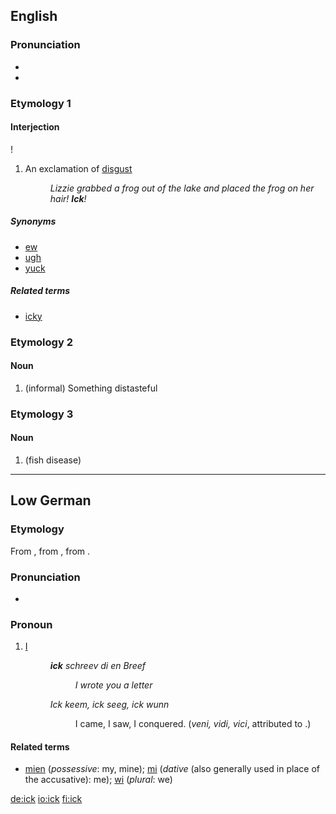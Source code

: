 ==English==

===Pronunciation===
* {{IPA|/ɪk/|lang=en}}
* {{rhymes|ɪk|lang=en}}

===Etymology 1===

====Interjection====
{{en-interj}}!

# An exclamation of [[disgust]]
#: ''Lizzie grabbed a frog out of the lake and placed the frog on her hair! '''Ick'''!''

=====Synonyms=====
* [[ew]]
* [[ugh]]
* [[yuck]]

=====Related terms=====
* [[icky]]

===Etymology 2===
{{back-form|icky|lang=en}}

====Noun====
{{en-noun|-}}

# (informal) Something distasteful

===Etymology 3===

====Noun====
{{en-noun|-}}

# {{alternative form of|ich|nodot=yes|lang=en}} (fish disease)

----

==Low German==

===Etymology===
From {{etyl|osx|nds}} {{term|ik|lang=osx}}, from {{etyl|gem-pro|nds}} {{m|gem-pro|*ek}}, from {{etyl|ine-pro|nds}} {{m|ine-pro|*éǵh₂}}.

===Pronunciation===
* {{IPA|/ɪk/|lang=nds}}

===Pronoun===
{{head|nds|pronoun}}

# [[I]] {{non-gloss definition|(first person singular pronoun)}}
#: '''''ick''' schreev di en Breef''
#:: ''I wrote you a letter''
#: ''Ick keem, ick seeg, ick wunn''
#:: I came, I saw, I conquered. (''veni, vidi, vici'', attributed to {{w|Julius Caesar}}.)

====Related terms====
* [[mien]] (''possessive'': my, mine); [[mi]] (''dative'' (also generally used in place of the accusative): me); [[wi]] (''plural'': we)

[[de:ick]]
[[io:ick]]
[[fi:ick]]